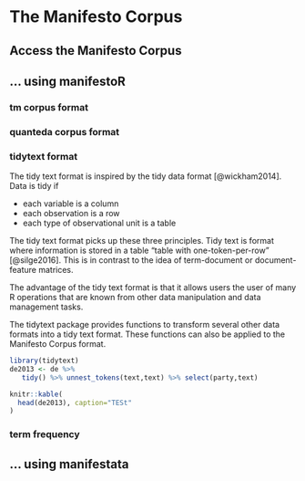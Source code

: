 # The Manifesto Corpus {#corpus}

## Access the Manifesto Corpus

## ... using manifestoR {#manifestoR}

### tm corpus format

### quanteda corpus format

### tidytext format

The tidy text format is inspired by the tidy data format [@wickham2014]. Data is tidy if

- each variable is a column
- each observation is a row
- each type of observational unit is a table

The tidy text format picks up these three principles. Tidy text is format where information is stored in a table 
 "table with one-token-per-row" [@silge2016]. This is in contrast to the idea of term-document or document-feature matrices.

The advantage of the tidy text format is that it allows users the user of many R operations that are known from other data manipulation and data management tasks.

The tidytext package provides functions to transform several other data formats into a tidy text format. 
These functions can also be applied to the Manifesto Corpus format.

```r
library(tidytext)
de2013 <- de %>%
   tidy() %>% unnest_tokens(text,text) %>% select(party,text)

knitr::kable(
  head(de2013), caption="TESt"
)
```

   
### term frequency


## ... using manifestata

